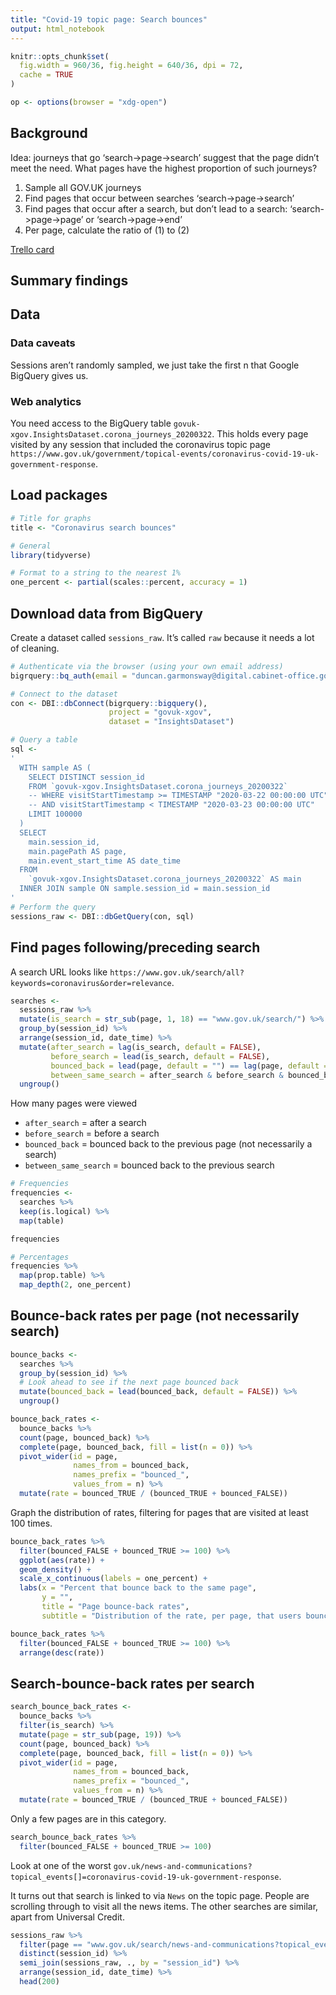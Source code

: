 ```yaml
---
title: "Covid-19 topic page: Search bounces"
output: html_notebook
---
```


```r
knitr::opts_chunk$set(
  fig.width = 960/36, fig.height = 640/36, dpi = 72,
  cache = TRUE
)
```

```r
op <- options(browser = "xdg-open")
```

## Background

Idea: journeys that go 'search->page->search' suggest that the page didn't meet
the need. What pages have the highest proportion of such journeys?

1. Sample all GOV.UK journeys
1. Find pages that occur between searches 'search->page->search'
1. Find pages that occur after a search, but don't lead to a search:
   'search->page->page' or 'search->page->end'
1. Per page, calculate the ratio of (1) to (2)

[Trello card](https://trello.com/c/Y9WScpCJ/9-what-pages-have-search-bounces-on-all-govuk)

## Summary findings

## Data

### Data caveats

Sessions aren't randomly sampled, we just take the first n that Google BigQuery
gives us.

### Web analytics

You need access to the BigQuery table
`govuk-xgov.InsightsDataset.corona_journeys_20200322`.  This holds every page
visited by any session that included the coronavirus topic page
`https://www.gov.uk/government/topical-events/coronavirus-covid-19-uk-government-response`.

## Load packages

```r
# Title for graphs
title <- "Coronavirus search bounces"
```

```r
# General
library(tidyverse)
```


```r
# Format to a string to the nearest 1%
one_percent <- partial(scales::percent, accuracy = 1)
```

## Download data from BigQuery

Create a dataset called `sessions_raw`.  It's called `raw` because it needs a
lot of cleaning.

```r
# Authenticate via the browser (using your own email address)
bigrquery::bq_auth(email = "duncan.garmonsway@digital.cabinet-office.gov.uk")

# Connect to the dataset
con <- DBI::dbConnect(bigrquery::bigquery(),
                      project = "govuk-xgov",
                      dataset = "InsightsDataset")

# Query a table
sql <-
'
  WITH sample AS (
    SELECT DISTINCT session_id
    FROM `govuk-xgov.InsightsDataset.corona_journeys_20200322`
    -- WHERE visitStartTimestamp >= TIMESTAMP "2020-03-22 00:00:00 UTC"
    -- AND visitStartTimestamp < TIMESTAMP "2020-03-23 00:00:00 UTC"
    LIMIT 100000
  )
  SELECT
    main.session_id,
    main.pagePath AS page,
    main.event_start_time AS date_time
  FROM
    `govuk-xgov.InsightsDataset.corona_journeys_20200322` AS main
  INNER JOIN sample ON sample.session_id = main.session_id
'
# Perform the query
sessions_raw <- DBI::dbGetQuery(con, sql)
```

## Find pages following/preceding search

A search URL looks like
`https://www.gov.uk/search/all?keywords=coronavirus&order=relevance`.

```r
searches <-
  sessions_raw %>%
  mutate(is_search = str_sub(page, 1, 18) == "www.gov.uk/search/") %>%
  group_by(session_id) %>%
  arrange(session_id, date_time) %>%
  mutate(after_search = lag(is_search, default = FALSE),
         before_search = lead(is_search, default = FALSE),
         bounced_back = lead(page, default = "") == lag(page, default = ""),
         between_same_search = after_search & before_search & bounced_back) %>%
  ungroup()
```

How many pages were viewed

* `after_search` = after a search
* `before_search` = before a search
* `bounced_back` = bounced back to the previous page (not necessarily a search)
* `between_same_search` = bounced back to the previous search

```r
# Frequencies
frequencies <-
  searches %>%
  keep(is.logical) %>%
  map(table)

frequencies

# Percentages
frequencies %>%
  map(prop.table) %>%
  map_depth(2, one_percent)
```

## Bounce-back rates per page (not necessarily search)

```r
bounce_backs <-
  searches %>%
  group_by(session_id) %>%
  # Look ahead to see if the next page bounced back
  mutate(bounced_back = lead(bounced_back, default = FALSE)) %>%
  ungroup()

bounce_back_rates <-
  bounce_backs %>%
  count(page, bounced_back) %>%
  complete(page, bounced_back, fill = list(n = 0)) %>%
  pivot_wider(id = page,
              names_from = bounced_back,
              names_prefix = "bounced_",
              values_from = n) %>%
  mutate(rate = bounced_TRUE / (bounced_TRUE + bounced_FALSE))
```

Graph the distribution of rates, filtering for pages that are visited at
least 100 times.

```r
bounce_back_rates %>%
  filter(bounced_FALSE + bounced_TRUE >= 100) %>%
  ggplot(aes(rate)) +
  geom_density() +
  scale_x_continuous(labels = one_percent) +
  labs(x = "Percent that bounce back to the same page",
       y = "",
       title = "Page bounce-back rates",
       subtitle = "Distribution of the rate, per page, that users bounce back from the page")
```

```r
bounce_back_rates %>%
  filter(bounced_FALSE + bounced_TRUE >= 100) %>%
  arrange(desc(rate))
```

## Search-bounce-back rates per search

```r
search_bounce_back_rates <-
  bounce_backs %>%
  filter(is_search) %>%
  mutate(page = str_sub(page, 19)) %>%
  count(page, bounced_back) %>%
  complete(page, bounced_back, fill = list(n = 0)) %>%
  pivot_wider(id = page,
              names_from = bounced_back,
              names_prefix = "bounced_",
              values_from = n) %>%
  mutate(rate = bounced_TRUE / (bounced_TRUE + bounced_FALSE))
```

Only a few pages are in this category.

```r
search_bounce_back_rates %>%
  filter(bounced_FALSE + bounced_TRUE >= 100)
```

Look at one of the worst
`gov.uk/news-and-communications?topical_events[]=coronavirus-covid-19-uk-government-response`.

It turns out that search is linked to via `News` on the topic page.  People are
scrolling through to visit all the news items.  The other searches are similar,
apart from Universal Credit.

```r
sessions_raw %>%
  filter(page == "www.gov.uk/search/news-and-communications?topical_events[]=coronavirus-covid-19-uk-government-response") %>%
  distinct(session_id) %>%
  semi_join(sessions_raw, ., by = "session_id") %>%
  arrange(session_id, date_time) %>%
  head(200)
```
